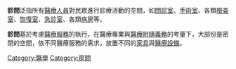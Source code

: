 {{Unreferenced|time=2019-09-01T03:50:35+00:00}}
'''診間'''泛指所有[[醫療人員|醫療人員]]對民眾進行診療活動的空間，如[[問診室|問診室]]、[[手術室|手術室]]、各類[[檢查室|檢查室]]、[[恢復室|恢復室]]、[[急診室|急診室]]、各類[[病房|病房]]等。

'''診間'''基於考慮[[醫療服務|醫療服務]]的執行，在醫療專業與[[醫療附隨義務|醫療附隨義務]]的考量下，大部份是密閉的空間，依不同醫療服務的需求，放置不同的[[家具|家具]]與[[醫療設備|醫療設備]]。

[[Category:醫學|Category:醫學]]
[[Category:房間|Category:房間]]

{{med-stub}}